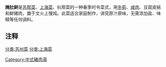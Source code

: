 {{Infobox prepared food
| name             = 腌肚鲜
| image            = [[File:I-Toq_Si_(20141106190320).JPG|270px]]
| caption          = 
| alternate_name   = 一啜鲜<ref>[http://henan.sina.com.cn/smx/eat/2014-04-21/11265905.html 腌肚鲜]. 新浪河南</ref>
| country          = [[中国|中国]]
| region           = [[江苏省|江苏省]]、[[浙江省|浙江省]]、[[上海市|上海市]]一带
| creator          = 
| course           = 
| type             = 
| served           = 
| main_ingredient  = [[筍|筍]]、[[咸肉|咸肉]]、鲜[[豬肉|豬肉]]
| variations       = 
| calories         = 
| other            = 
}}
'''腌肚鲜'''是[[苏帮菜|苏帮菜]]、[[上海菜|上海菜]]、杭帮菜的一种春季时令菜式，用[[竹笋|冬筍]]、[[咸肉|咸肉]]、豆腐皮結和鲜猪肉，置于文火上慢炖。此菜适合家庭制作，讲究原汁原味，无需添加盐、味精等任何调料。

==注释==
{{reflist}}
{{本幫菜}}
[[分类:苏州菜|分类:苏州菜]]
[[分类:上海菜|分类:上海菜]]
[[Category:中式豬肉湯|Category:中式豬肉湯]]